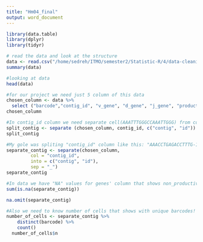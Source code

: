 ```yaml
---
title: "Hm04_final"
output: word_document
---
```


```r
library(data.table)
library(dplyr)
library(tidyr)
```


```r
# read the data and look at the structure
data <- read.csv("/home/sedreh/ITMO/semester2/Statistic-R/4/data-cleaning.csv", header=TRUE)
summary(data)
```


```r
#looking at data
head(data)
```


```r
#for our project we need just 5 column of this data
chosen_column <- data %>%
  select ("barcode","contig_id", "v_gene", "d_gene", "j_gene", "productive")
chosen_column
```


```r
#In contig_id column we need separate cell(AAATTTGGGCCAAATTGGG) from contig
split_contig <- separate (chosen_column, contig_id, c("contig", "id")) 
split_contig  
```


```r
#My gole was spliting "contig_id" column like this: "AAACCTGAGACCTTTG-1_contig_1" = "AAACCTGAGACCTTTG" and "-1_contig_1" so i will do it by separate function
separate_contig <- separate(chosen_column,
         col = "contig_id",
         into = c("contig", "id"),
         sep = "_")  
separate_contig
```


```r
#In data we have "NA" values for genes' column that shows non_productive chains!! so we should delete them
sum(is.na(separate_contig))
```


```r
na.omit(separate_contig)
```



```r
#Also we need to know number of cells that shows with unique barcodes! here we have many duplicate! so should extract just unique ones!
number_of_cells <- separate_contig %>% 
    distinct(barcode) %>% 
    count()
  number_of_cells$n 
```

